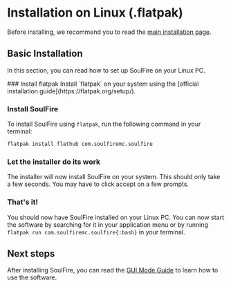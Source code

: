 
# Installation on Linux (.flatpak)

Before installing, we recommend you to read the [main installation page](/docs/installation).

## Basic Installation

In this section, you can read how to set up SoulFire on your Linux PC.

<Steps>
  ### Install flatpak
  Install `flatpak` on your system using the [official installation guide](https://flatpak.org/setup/).

  ### Install SoulFire
  To install SoulFire using `flatpak`, run the following command in your terminal:
  ```bash
  flatpak install flathub com.soulfiremc.soulfire
  ```

  ### Let the installer do its work
  The installer will now install SoulFire on your system.
  This should only take a few seconds.
  You may have to click accept on a few prompts.

  ### That's it!
  You should now have SoulFire installed on your Linux PC. You can now start the software by searching for it in your
  application menu or by running `flatpak run com.soulfiremc.soulfire{:bash}` in your terminal.
</Steps>

## Next steps

After installing SoulFire, you can read the [GUI Mode Guide](/docs/guides/gui-mode) to learn how to use the software.
